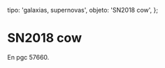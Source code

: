
  tipo: 'galaxias, supernovas',
  objeto: 'SN2018 cow',
};

# SN2018 cow

En pgc 57660.

<Imagen
  src="registro/sn2018-cow_20180702_sn2018cow.png"
  fecha="20180702"
  desc="1*1000segundos"
/>